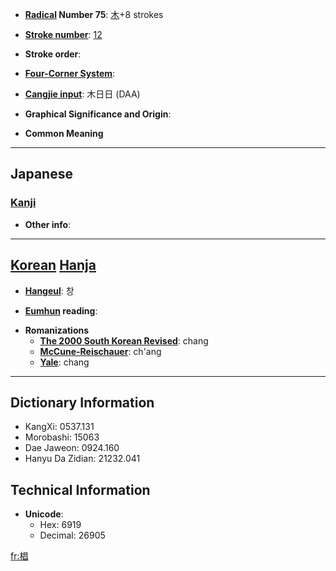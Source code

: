 * '''[[Wiktionary:Chinese radical index| Radical]] Number 75''': [[Wiktionary:Chinese radical index 木|木]]+8 strokes

* '''[[Wiktionary:Chinese total strokes index|Stroke number]]''': [[Wiktionary:Chinese total strokes index 12|12]]

* '''Stroke order''': 

* '''[[Wiktionary:Chinese four corner index|Four-Corner System]]''': 

* '''[[Wiktionary:Chinese Cangjie index|Cangjie input]]''': 木日日 (DAA)

* '''Graphical Significance and Origin''': 

* '''Common Meaning'''

----

==Japanese==
===[[Kanji]]===
{{kanji|on readings=|kun readings=[[すぎ]] (sugi)}}

* '''Other info''':  

----

== [[Korean]] [[Hanja]] ==

* '''[[Hangeul]]''': 창

* '''[[Eumhun]] reading''': 

* '''Romanizations'''
** '''[[The 2000 South Korean Revised Romanization|The 2000 South Korean Revised]]''': chang
** '''[[McCune-Reischauer]]''': ch'ang
** '''[[Yale]]''': chang

----

== Dictionary Information ==

* KangXi: 0537.131
* Morobashi: 15063
* Dae Jaweon: 0924.160
* Hanyu Da Zidian: 21232.041

== Technical Information ==

* '''Unicode''':
** Hex: 6919
** Decimal: 26905

[[fr:椙]]